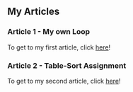 ## My Articles

### Article 1 - My own Loop

To get to my first article, click [here](/articles/article_01.qmd)!

### Article 2 - Table-Sort Assignment

To get to my second article, click [here](/articles/article_02.qmd)!